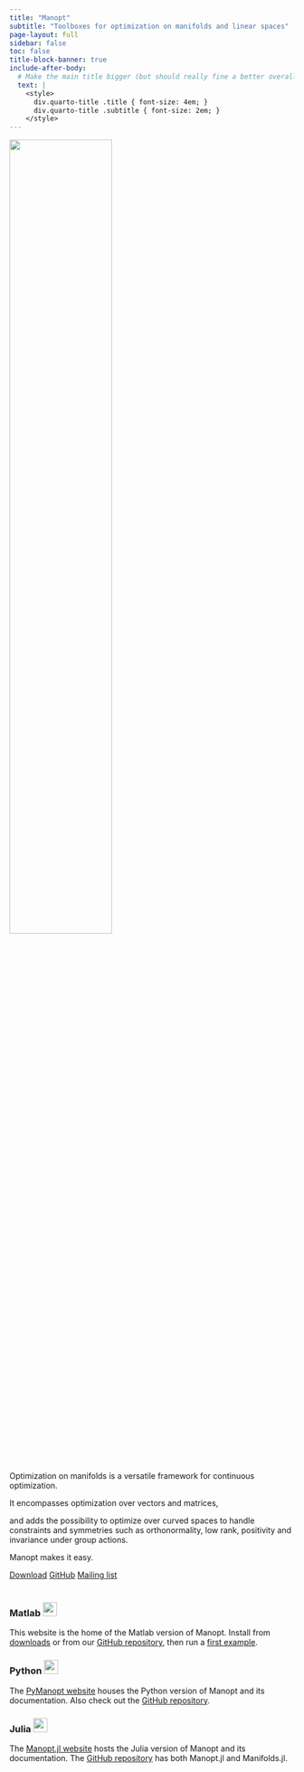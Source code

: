 ```yaml
---
title: "Manopt"
subtitle: "Tool­boxes for opti­mization on manifolds and linear spaces"
page-layout: full
sidebar: false
toc: false
title-block-banner: true
include-after-body:
  # Make the main title bigger (but should really fine a better overall style for the landing page)
  text: |
    <style>
      div.quarto-title .title { font-size: 4em; }
      div.quarto-title .subtitle { font-size: 2em; }
    </style>
---
```


::: {.grid}

:::::: {.g-col-4}
![](images/manopt_medium_transparent.png){width=60% fig-align="center"}
::::::

:::::: {.g-col-8}
Optimization on manifolds is a versatile framework for continuous optimization.

It encompasses optimization over vectors and matrices,

and adds the possibility to optimize over curved spaces to handle constraints and symmetries such as orthonormality, low rank, positivity and invariance under group actions.

Manopt makes it easy.

[Download](download.qmd){.btn .btn-primary}
[<i class="bi bi-github"></i> GitHub](https://github.com/NicolasBoumal/manopt){.btn .btn-secondary}
[Mailing list](https://docs.google.com/forms/d/1U9Ntex_rWI8NfCLPP_b8uE5xDnKXgXG-HVvpHdq1PFo/viewform?usp=send_form){.btn .btn-info}
<br>
<br>

::::::

:::


::: {.grid}

:::::: {.g-col-4}
### Matlab ![](images/matlab_logo_small.png){width=25}

This website is the home of the Matlab version of Manopt.
Install from [downloads](downloads.qmd) or from our [GitHub repository](https://github.com/NicolasBoumal/manopt), then run a [first example](firstexample.qmd).
::::::

:::::: {.g-col-4}
### Python ![](images/python_logo_small.png){width=25}

The [PyManopt website](https://www.pymanopt.org/) houses the Python version of Manopt and its documentation.
Also check out the [GitHub repository](https://github.com/pymanopt/pymanopt).
::::::

:::::: {.g-col-4}
### Julia ![](images/julia_logo_small.png){width=25}

The [Manopt.jl website](https://www.manoptjl.org/) hosts the Julia version of Manopt and its documentation.
The [GitHub repository](https://github.com/JuliaManifolds/) has both Manopt.jl and Manifolds.jl.
::::::

:::
